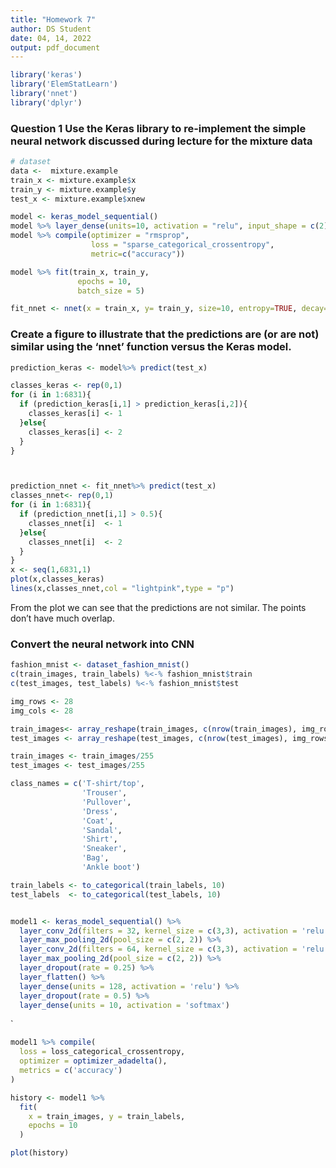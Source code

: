 ```yaml
---
title: "Homework 7"
author: DS Student
date: 04, 14, 2022
output: pdf_document
---
```

```r
library('keras')
library('ElemStatLearn')
library('nnet')
library('dplyr')

```

### Question 1 Use the Keras library to re-implement the simple neural network discussed during lecture for the mixture data
```r
# dataset
data <-  mixture.example
train_x <- mixture.example$x
train_y <- mixture.example$y
test_x <- mixture.example$xnew

```




```r
model <- keras_model_sequential()
model %>% layer_dense(units=10, activation = "relu", input_shape = c(2))%>% layer_dense(units =2, activation = "softmax") 
model %>% compile(optimizer = "rmsprop", 
                  loss = "sparse_categorical_crossentropy",  
                  metric=c("accuracy"))
```


```r
model %>% fit(train_x, train_y,
               epochs = 10, 
               batch_size = 5)
```

```r
fit_nnet <- nnet(x = train_x, y= train_y, size=10, entropy=TRUE, decay=0.02) 
```

### Create a figure to illustrate that the predictions are (or are not) similar using the 'nnet' function versus the Keras model.
```r
prediction_keras <- model%>% predict(test_x)

classes_keras <- rep(0,1)
for (i in 1:6831){
  if (prediction_keras[i,1] > prediction_keras[i,2]){
    classes_keras[i] <- 1
  }else{
    classes_keras[i] <- 2
  }
}



prediction_nnet <- fit_nnet%>% predict(test_x)
classes_nnet<- rep(0,1)
for (i in 1:6831){
  if (prediction_nnet[i,1] > 0.5){
    classes_nnet[i]  <- 1
  }else{
    classes_nnet[i]  <- 2
  }
}
x <- seq(1,6831,1)
plot(x,classes_keras)
lines(x,classes_nnet,col = "lightpink",type = "p")
```
From the plot we can see that the predictions are not similar. The points don't have much overlap.

###  Convert the neural network into CNN
```r
fashion_mnist <- dataset_fashion_mnist()
c(train_images, train_labels) %<-% fashion_mnist$train
c(test_images, test_labels) %<-% fashion_mnist$test

img_rows <- 28
img_cols <- 28

train_images<- array_reshape(train_images, c(nrow(train_images), img_rows, img_cols, 1))
test_images <- array_reshape(test_images, c(nrow(test_images), img_rows, img_cols, 1))

train_images <- train_images/255
test_images <- test_images/255

class_names = c('T-shirt/top',
                'Trouser',
                'Pullover',
                'Dress',
                'Coat', 
                'Sandal',
                'Shirt',
                'Sneaker',
                'Bag',
                'Ankle boot')

train_labels <- to_categorical(train_labels, 10)
test_labels  <- to_categorical(test_labels, 10)


model1 <- keras_model_sequential() %>%
  layer_conv_2d(filters = 32, kernel_size = c(3,3), activation = 'relu', input_shape = c(28,28,1)) %>% 
  layer_max_pooling_2d(pool_size = c(2, 2)) %>% 
  layer_conv_2d(filters = 64, kernel_size = c(3,3), activation = 'relu') %>% 
  layer_max_pooling_2d(pool_size = c(2, 2)) %>% 
  layer_dropout(rate = 0.25) %>% 
  layer_flatten() %>% 
  layer_dense(units = 128, activation = 'relu') %>% 
  layer_dropout(rate = 0.5) %>% 
  layer_dense(units = 10, activation = 'softmax')

```
`

```r

model1 %>% compile(
  loss = loss_categorical_crossentropy,
  optimizer = optimizer_adadelta(),
  metrics = c('accuracy')
)

history <- model1 %>% 
  fit(
    x = train_images, y = train_labels,
    epochs = 10
  )
```

```r
plot(history)
```

